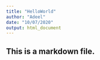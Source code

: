```yaml
---
title: "HelloWorld"
author: "Adeel"
date: "10/07/2020"
output: html_document
---
```


## This is a markdown file.